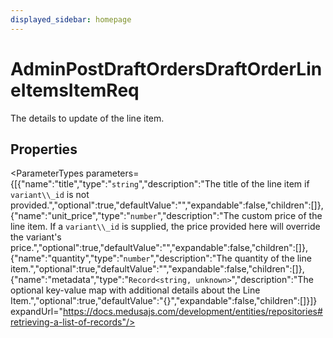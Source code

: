 ```yaml
---
displayed_sidebar: homepage
---
```



# AdminPostDraftOrdersDraftOrderLineItemsItemReq

The details to update of the line item.

## Properties

<ParameterTypes parameters={[{"name":"title","type":"`string`","description":"The title of the line item if `variant\\_id` is not provided.","optional":true,"defaultValue":"","expandable":false,"children":[]},{"name":"unit_price","type":"`number`","description":"The custom price of the line item. If a `variant\\_id` is supplied, the price provided here will override the variant's price.","optional":true,"defaultValue":"","expandable":false,"children":[]},{"name":"quantity","type":"`number`","description":"The quantity of the line item.","optional":true,"defaultValue":"","expandable":false,"children":[]},{"name":"metadata","type":"`Record<string, unknown>`","description":"The optional key-value map with additional details about the Line Item.","optional":true,"defaultValue":"{}","expandable":false,"children":[]}]} expandUrl="https://docs.medusajs.com/development/entities/repositories#retrieving-a-list-of-records"/>
